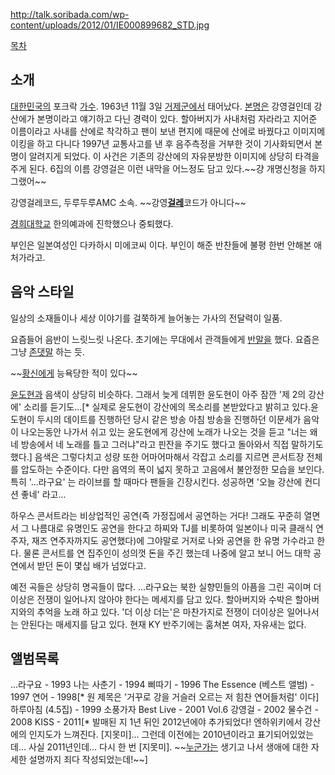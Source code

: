 http://talk.soribada.com/wp-content/uploads/2012/01/IE000899682_STD.jpg

[[목차]]
== 소개 ==
[[대한민국]]의 포크락 [[가수]]. 1963년 11월 3일 [[거제시|거제군]]에서 태어났다. [[본명]]은 강영걸인데 강산에가 본명이라고 얘기하고 다닌 경력이 있다. 할아버지가 사내처럼 자라라고 지어준 이름이라고 사내를 산에로 착각하고 팬이 보낸 편지에 때문에 산에로 바꿨다고  이미지메이킹을 하고 다니다 1997년 교통사고를 낸 후 음주측정을 거부한 것이 기사화되면서 본명이 알려지게 되었다. 이 사건은 기존의 강산에의 자유분방한 이미지에 상당히 타격을 주게 된다. 6집의 이름 강영걸은 이런 내막을 어느정도 담고 있다.~~걍 개명신청을 하지 그랬어~~

강영걸레코드, 두루두루AMC 소속. ~~강영'''[[걸레]]'''코드가 아니다~~

[[경희대학교]] 한의예과에 진학했으나 중퇴했다.

부인은 일본여성인 다카하시 미에코씨 이다. 부인이 해준 반찬들에 불평 한번 안해본 애처가라고.

== 음악 스타일 ==
일상의 소재들이나 세상 이야기를 걸쭉하게 늘어놓는 가사의 전달력이 일품.

요즘들어 음반이 느릿느릿 나온다. 초기에는 무대에서 관객들에게 [[반말]]을 했다. 요즘은 그냥 [[존댓말]] 하는 듯.

~~[[황신]]에게 능욕당한 적이 있다~~

[[윤도현]]과 음색이 상당히 비슷하다. 그래서 늦게 데뷔한 윤도현이 아주 잠깐 '제 2의 강산에' 소리를 듣기도...[* 실제로 윤도현이 강산에의 목소리를 본받았다고 밝히고 있다.윤도현이 두시의 데이트를 진행하던 당시 같은 방송 아침 방송을 진행하던 이문세가 음악이 나오는동안 나가서 쉬고 있는  윤도현에게 강산에 노래가 나오는 것을 듣고 "너는 왜 네 방송에서 네 노래를 틀고 그러냐"라고 핀잔을 주기도 했다고 돌아와서 직접 말하기도 했다.] 음색은 그렇다치고 성량 또한 어마어마해서 각잡고 소리를 지르면 콘서트장 전체를 압도하는 수준이다. 다만 음역의 폭이 넓지 못하고 고음에서 불안정한 모습을 보인다. 특히 '...라구요' 는 라이브를 할 때마다 팬들을 긴장시킨다. 성공하면 '오늘 강산에 컨디션 좋네' 라고...

하우스 콘서트라는 비상업적인 공연(즉 가정집에서 공연하는 거다! 그래도 꾸준히 열면서 그 나름대로 유명인도 공연을 한다고 하찌와 TJ를 비롯하여 일본이나 미국 클래식 연주자, 재즈 연주자까지도 공연했다)에 그야말로 거저로 나와 공연을 한 유명 가수라고 한다. 물론 콘서트를 연 집주인이 성의껏 돈을 주긴 했는데 나중에 알고 보니 어느 대학 공연에서 받던 돈이 몇십 배가 넘었다고.

예전 곡들은 상당히 명곡들이 많다. ...라구요는 북한 실향민들의 아픔을 그린 곡이며 더 이상은 전쟁이 일어나지 않아야 한다는 메세지를 담고 있다. 할아버지와 수박은 할아버지와의 추억을 노래 하고 있다. '더 이상 더는'은 마찬가지로 전쟁이 더이상은 일어나서는 안된다는 매세지를 담고 있다. 현재 KY 반주기에는 훔쳐본 여자, 자유새는 없다.

== 앨범목록 ==
...라구요 - 1993
나는 사춘기 - 1994
삐따기 - 1996
The Essence (베스트 앨범) - 1997
연어 - 1998[* 원 제목은 '거꾸로 강을 거슬러 오르는 저 힘찬 연어들처럼' 이다]
하루아침 (4.5집) - 1999
소풍가자 Best Live - 2001
Vol.6 강영걸 - 2002
물수건 - 2008
KISS - 2011[* 발매된 지 1년 뒤인 2012년에야 추가되었다! 엔하위키에서 강산에의 인지도가 느껴진다. [지못미]... 그런데 이전에는 2010년이라고 표기되어있었는데... 사실 2011년인데... 다시 한 번 [지못미]. ~~[[정태춘|누군가]]는 생기고 나서 생애에 대한 자세한 설명까지 죄다 작성되었는데!~~]
